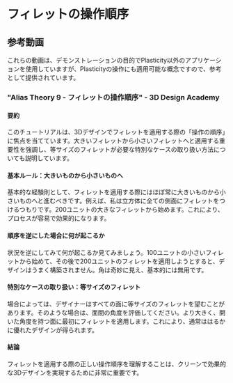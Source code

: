 # フィレットの操作順序


## 参考動画

これらの動画は、デモンストレーションの目的でPlasticity以外のアプリケーションを使用していますが、Plasticityの操作にも適用可能な概念ですので、参考として提供されています。

### "Alias Theory 9 - フィレットの操作順序" - 3D Design Academy

<YouTube videoId="NowFoAGen7k" />

#### 要約
このチュートリアルは、3Dデザインでフィレットを適用する際の「操作の順序」に焦点を当てています。大きいフィレットから小さいフィレットへと適用する重要性を強調し、等サイズのフィレットが必要な特別なケースの取り扱い方法についても説明しています。

#### 基本ルール：大きいものから小さいものへ
基本的な経験則として、フィレットを適用する際にはほぼ常に大きいものから小さいものへと進むべきです。例えば、私は立方体に全ての側面にフィレットをつけるつもりです。200ユニットの大きなフィレットから始めます。これにより、プロセスが容易で効果的になります。

#### 順序を逆にした場合に何が起こるか
状況を逆にしてみて何が起こるか見てみましょう。100ユニットの小さいフィレットから始めて、その後で200ユニットのフィレットを適用しようとすると、デザインはうまく構築されません。角は奇妙に見え、基本的には無用です。

#### 特別なケースの取り扱い：等サイズのフィレット
場合によっては、デザイナーはすべての面に等サイズのフィレットを望むことがあります。そのような場合は、面間の角度を評価してください。より大きく、開いた角度を持つ面に最初にフィレットを適用します。これにより、通常ははるかに優れたデザインが得られます。

#### 結論
フィレットを適用する際の正しい操作順序を理解することは、クリーンで効果的な3Dデザインを実現するために非常に重要です。

